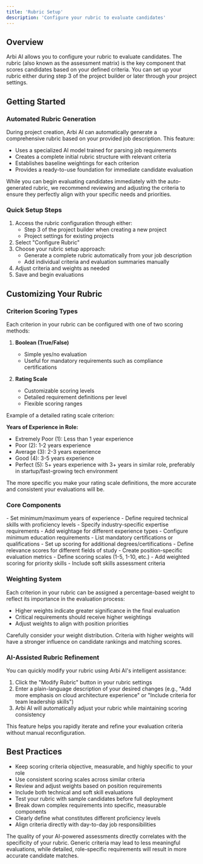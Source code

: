 ```yaml
---
title: 'Rubric Setup'
description: 'Configure your rubric to evaluate candidates'
---
```


## Overview

Arbi AI allows you to configure your rubric to evaluate candidates. The rubric (also known as the assessment matrix) is the key component that scores candidates based on your defined criteria. You can set up your rubric either during step 3 of the project builder or later through your project settings.

## Getting Started

### Automated Rubric Generation

During project creation, Arbi AI can automatically generate a comprehensive rubric based on your provided job description. This feature:
- Uses a specialized AI model trained for parsing job requirements
- Creates a complete initial rubric structure with relevant criteria
- Establishes baseline weightings for each criterion
- Provides a ready-to-use foundation for immediate candidate evaluation

While you can begin evaluating candidates immediately with the auto-generated rubric, we recommend reviewing and adjusting the criteria to ensure they perfectly align with your specific needs and priorities.

### Quick Setup Steps

1. Access the rubric configuration through either:
   - Step 3 of the project builder when creating a new project
   - Project settings for existing projects
2. Select "Configure Rubric"
3. Choose your rubric setup approach:
   - Generate a complete rubric automatically from your job description
   - Add individual criteria and evaluation summaries manually
4. Adjust criteria and weights as needed
5. Save and begin evaluations

## Customizing Your Rubric

### Criterion Scoring Types

Each criterion in your rubric can be configured with one of two scoring methods:

1. **Boolean (True/False)**
   - Simple yes/no evaluation
   - Useful for mandatory requirements such as compliance certifications

2. **Rating Scale**
   - Customizable scoring levels
   - Detailed requirement definitions per level
   - Flexible scoring ranges

Example of a detailed rating scale criterion:

**Years of Experience in Role:**
- Extremely Poor (1): Less than 1 year experience
- Poor (2): 1-2 years experience
- Average (3): 2-3 years experience
- Good (4): 3-5 years experience
- Perfect (5): 5+ years experience with 3+ years in similar role, preferably in startup/fast-growing tech environment

<Note>
  The more specific you make your rating scale definitions, the more accurate and consistent your evaluations will be.
</Note>

### Core Components

<CardGroup>
  <Card title="Experience & Proficiency" icon="briefcase">
    - Set minimum/maximum years of experience
    - Define required technical skills with proficiency levels
    - Specify industry-specific expertise requirements
    - Add weightage for different experience types
  </Card>
  
  <Card title="Education & Training" icon="graduation-cap">
    - Configure minimum education requirements
    - List mandatory certifications or qualifications
    - Set up scoring for additional degrees/certifications
    - Define relevance scores for different fields of study
  </Card>
  
  <Card title="Custom Criteria" icon="list-check">
    - Create position-specific evaluation metrics
    - Define scoring scales (1-5, 1-10, etc.)
    - Add weighted scoring for priority skills
    - Include soft skills assessment criteria
  </Card>
</CardGroup>

### Weighting System

Each criterion in your rubric can be assigned a percentage-based weight to reflect its importance in the evaluation process:

- Higher weights indicate greater significance in the final evaluation
- Critical requirements should receive higher weightings
- Adjust weights to align with position priorities

<Note>
  Carefully consider your weight distribution. Criteria with higher weights will have a stronger influence on candidate rankings and matching scores.
</Note>

### AI-Assisted Rubric Refinement

You can quickly modify your rubric using Arbi AI's intelligent assistance:

1. Click the "Modify Rubric" button in your rubric settings
2. Enter a plain-language description of your desired changes (e.g., "Add more emphasis on cloud architecture experience" or "Include criteria for team leadership skills")
3. Arbi AI will automatically adjust your rubric while maintaining scoring consistency

This feature helps you rapidly iterate and refine your evaluation criteria without manual reconfiguration.

## Best Practices

- Keep scoring criteria objective, measurable, and highly specific to your role
- Use consistent scoring scales across similar criteria
- Review and adjust weights based on position requirements
- Include both technical and soft skill evaluations
- Test your rubric with sample candidates before full deployment
- Break down complex requirements into specific, measurable components
- Clearly define what constitutes different proficiency levels
- Align criteria directly with day-to-day job responsibilities

<Note>
  The quality of your AI-powered assessments directly correlates with the specificity of your rubric. Generic criteria may lead to less meaningful evaluations, while detailed, role-specific requirements will result in more accurate candidate matches.
</Note>